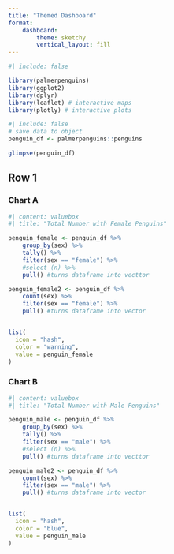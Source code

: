```yaml
---
title: "Themed Dashboard"
format: 
    dashboard:
        theme: sketchy
        vertical_layout: fill
---
```


```r
#| include: false

library(palmerpenguins)
library(ggplot2)
library(dplyr)
library(leaflet) # interactive maps
library(plotly) # interactive plots
```

```r
#| include: false
# save data to object
penguin_df <- palmerpenguins::penguins

glimpse(penguin_df)

```

## Row 1 {height=20%}


### Chart A

```r
#| content: valuebox
#| title: "Total Number with Female Penguins"

penguin_female <- penguin_df %>% 
    group_by(sex) %>% 
    tally() %>% 
    filter(sex == "female") %>% 
    #select (n) %>% 
    pull() #turns dataframe into vecttor

penguin_female2 <- penguin_df %>% 
    count(sex) %>% 
    filter(sex == "female") %>% 
    pull() #turns dataframe into vector


list(
  icon = "hash",
  color = "warning",
  value = penguin_female
)

```

### Chart B

```r
#| content: valuebox
#| title: "Total Number with Male Penguins"

penguin_male <- penguin_df %>% 
    group_by(sex) %>% 
    tally() %>% 
    filter(sex == "male") %>% 
    #select (n) %>% 
    pull() #turns dataframe into vecttor

penguin_male2 <- penguin_df %>% 
    count(sex) %>% 
    filter(sex == "male") %>% 
    pull() #turns dataframe into vector


list(
  icon = "hash",
  color = "blue",
  value = penguin_male
)
```

